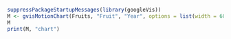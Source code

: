 ```r
suppressPackageStartupMessages(library(googleVis))
M <- gvisMotionChart(Fruits, "Fruit", "Year", options = list(width = 600, height = 400))
M
print(M, "chart")
```